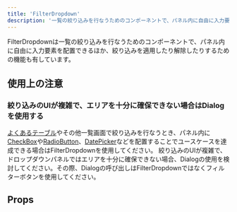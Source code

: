 ```yaml
---
title: 'FilterDropdown'
description: '一覧の絞り込みを行なうためのコンポーネントで、パネル内に自由に入力要素を配置できるほか、絞り込みを適用したり解除したりするための機能も有しています。'
---
```


FilterDropdownは一覧の絞り込みを行なうためのコンポーネントで、パネル内に自由に入力要素を配置できるほか、絞り込みを適用したり解除したりするための機能も有しています。

<ComponentStory name="FilterDropdown" />

## 使用上の注意

### 絞り込みのUIが複雑で、エリアを十分に確保できない場合はDialogを使用する
[よくあるテーブル](/products/design-patterns/smarthr-table/)やその他一覧画面で絞り込みを行なうとき、パネル内に[CheckBox](/products/components/check-box/)や[RadioButton](/products/components/radio-button/)、[DatePicker](/products/components/date-picker/)などを配置することでユースケースを達成できる場合はFilterDropdownを使用してください。
絞り込みのUIが複雑で、ドロップダウンパネルではエリアを十分に確保できない場合、Dialogの使用を検討してください。その際、Dialogの呼び出しはFilterDropdownではなくフィルターボタンを使用してください。

## Props

<ComponentPropsTable name="FilterDropdown" />


